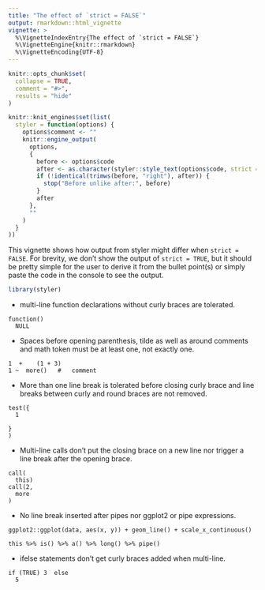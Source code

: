 ```yaml
---
title: "The effect of `strict = FALSE`"
output: rmarkdown::html_vignette
vignette: >
  %\VignetteIndexEntry{The effect of `strict = FALSE`}
  %\VignetteEngine{knitr::rmarkdown}
  %\VignetteEncoding{UTF-8}
---
```


```r
knitr::opts_chunk$set(
  collapse = TRUE,
  comment = "#>",
  results = "hide"
)

knitr::knit_engines$set(list(
  styler = function(options) {
    options$comment <- ""
    knitr::engine_output(
      options,
      {
        before <- options$code
        after <- as.character(styler::style_text(options$code, strict = FALSE))
        if (!identical(trimws(before, "right"), after)) {
          stop("Before unlike after:", before)
        }
        after
      },
      ""
    )
  }
))
```

This vignette shows how output from styler might differ when `strict = FALSE`. 
For brevity, we don't show the output of `strict = TRUE`, but it should be 
pretty simple for the user to derive it from the bullet point(s) or simply paste the 
code in the console to see the output.

```r
library(styler)
```

* multi-line function declarations without curly braces are tolerated.

```styler
function()
  NULL
```

* Spaces before opening parenthesis, tilde as well as around comments and math token must 
  be at least one, not exactly one.

```styler
1  +    (1 + 3)
1 ~  more()   #   comment
```
* More than one line break is tolerated before closing curly brace and line 
  breaks between curly and round braces are not removed. 
```styler
test({
  1

}
)
```

* Multi-line calls don't  put the closing brace on a new line nor trigger a line
  break after the opening brace.

```styler
call(
  this)
call(2,
  more
)

```

* No line break inserted after pipes nor ggplot2 or pipe expressions.

```styler
ggplot2::ggplot(data, aes(x, y)) + geom_line() + scale_x_continuous()

this %>% is() %>% a() %>% long() %>% pipe()
```

* ifelse statements don't get curly braces added when multi-line.

```styler
if (TRUE) 3  else 
  5
```
